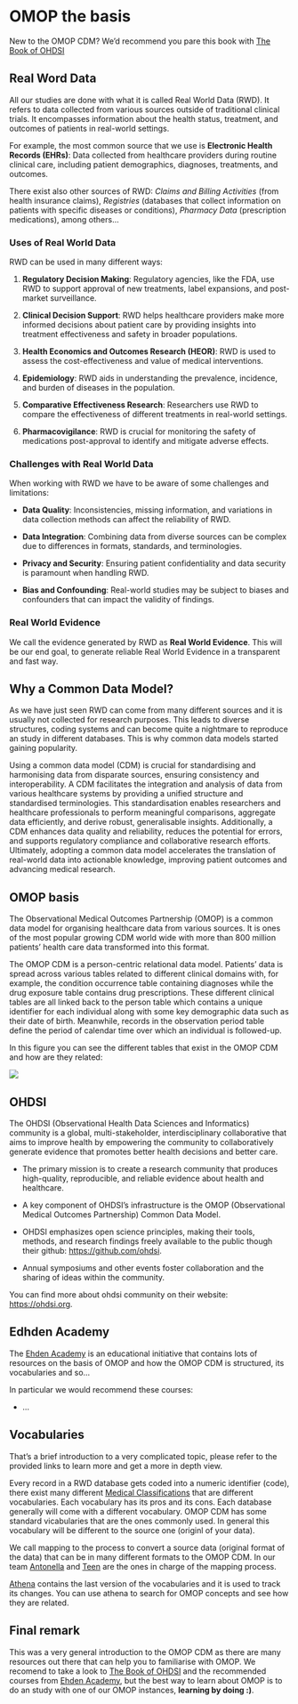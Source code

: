 # OMOP the basis {#sec-omop}

New to the OMOP CDM? We'd recommend you pare this book with [The Book of OHDSI](https://ohdsi.github.io/TheBookOfOhdsi/)

## Real Word Data

All our studies are done with what it is called Real World Data (RWD). It refers to data collected from various sources outside of traditional clinical trials. It encompasses information about the health status, treatment, and outcomes of patients in real-world settings.

For example, the most common source that we use is **Electronic Health Records (EHRs)**: Data collected from healthcare providers during routine clinical care, including patient demographics, diagnoses, treatments, and outcomes.

There exist also other sources of RWD: *Claims and Billing Activities* (from health insurance claims), *Registries* (databases that collect information on patients with specific diseases or conditions), *Pharmacy Data* (prescription medications), among others...

### Uses of Real World Data

RWD can be used in many different ways:

1.  **Regulatory Decision Making**: Regulatory agencies, like the FDA, use RWD to support approval of new treatments, label expansions, and post-market surveillance.

2.  **Clinical Decision Support**: RWD helps healthcare providers make more informed decisions about patient care by providing insights into treatment effectiveness and safety in broader populations.

3.  **Health Economics and Outcomes Research (HEOR)**: RWD is used to assess the cost-effectiveness and value of medical interventions.

4.  **Epidemiology**: RWD aids in understanding the prevalence, incidence, and burden of diseases in the population.

5.  **Comparative Effectiveness Research**: Researchers use RWD to compare the effectiveness of different treatments in real-world settings.

6.  **Pharmacovigilance**: RWD is crucial for monitoring the safety of medications post-approval to identify and mitigate adverse effects.

### Challenges with Real World Data

When working with RWD we have to be aware of some challenges and limitations:

- **Data Quality**: Inconsistencies, missing information, and variations in data collection methods can affect the reliability of RWD.

- **Data Integration**: Combining data from diverse sources can be complex due to differences in formats, standards, and terminologies.

- **Privacy and Security**: Ensuring patient confidentiality and data security is paramount when handling RWD.

- **Bias and Confounding**: Real-world studies may be subject to biases and confounders that can impact the validity of findings.

### Real World Evidence

We call the evidence generated by RWD as **Real World Evidence**. This will be our end goal, to generate reliable Real World Evidence in a transparent and fast way.

## Why a Common Data Model?

As we have just seen RWD can come from many different sources and it is usually not collected for research purposes. This leads to diverse structures, coding systems and can become quite a nightmare to reproduce an study in different databases. This is why common data models started gaining popularity.

Using a common data model (CDM) is crucial for standardising and harmonising data from disparate sources, ensuring consistency and interoperability. A CDM facilitates the integration and analysis of data from various healthcare systems by providing a unified structure and standardised terminologies. This standardisation enables researchers and healthcare professionals to perform meaningful comparisons, aggregate data efficiently, and derive robust, generalisable insights. Additionally, a CDM enhances data quality and reliability, reduces the potential for errors, and supports regulatory compliance and collaborative research efforts. Ultimately, adopting a common data model accelerates the translation of real-world data into actionable knowledge, improving patient outcomes and advancing medical research.

## OMOP basis

The Observational Medical Outcomes Partnership (OMOP) is a common data model for organising healthcare data from various sources. It is ones of the most popular growing CDM world wide with more than 800 million patients' health care data transformed into this format.

The OMOP CDM is a person-centric relational data model. Patients' data is spread across various tables related to different clinical domains with, for example, the condition occurrence table containing diagnoses while the drug exposure table contains drug prescriptions. These different clinical tables are all linked back to the person table which contains a unique identifier for each individual along with some key demographic data such as their date of birth. Meanwhile, records in the observation period table define the period of calendar time over which an individual is followed-up.

In this figure you can see the different tables that exist in the OMOP CDM and how are they related:

![](https://ohdsi.github.io/CommonDataModel/images/cdm54.png)

## OHDSI

The OHDSI (Observational Health Data Sciences and Informatics) community is a global, multi-stakeholder, interdisciplinary collaborative that aims to improve health by empowering the community to collaboratively generate evidence that promotes better health decisions and better care. 

- The primary mission is to create a research community that produces high-quality, reproducible, and reliable evidence about health and healthcare.

- A key component of OHDSI's infrastructure is the OMOP (Observational Medical Outcomes Partnership) Common Data Model.

- OHDSI emphasizes open science principles, making their tools, methods, and research findings freely available to the public though their github: <https://github.com/ohdsi>.

- Annual symposiums and other events foster collaboration and the sharing of ideas within the community.

You can find more about ohdsi community on their website: <https://ohdsi.org>.

## Edhden Academy

The [Ehden Academy](https://academy.ehden.eu) is an educational initiative that contains lots of resources on the basis of OMOP and how the OMOP CDM is structured, its vocabularies and so... 

In particular we would recommend these courses:

- ...

## Vocabularies

::: {.callout-warning}
That's a brief introduction to a very complicated topic, please refer to the provided links to learn more and get a more in depth view.
:::

Every record in a RWD database gets coded into a numeric identifier (code), there exist many different [Medical Classifications](https://en.wikipedia.org/wiki/Medical_classification) that are different vocabularies. Each vocabulary has its pros and its cons. Each database generally will come with a different vocabulary. OMOP CDM has some standard vicabularies that are the ones commonly used. In general this vocabulary will be different to the source one (originl of your data). 

We call mapping to the process to convert a source data (original format of the data) that can be in many different formats to the OMOP CDM. In our team [Antonella](https://www.ndorms.ox.ac.uk/team/antonella-delmestri) and [Teen](https://www.ndorms.ox.ac.uk/team/wai-yi-man) are the ones in charge of the mapping process.

[Athena](https://athena.ohdsi.org/) contains the last version of the vocabularies and it is used to track its changes. You can use athena to search for OMOP concepts and see how they are related.

## Final remark

This was a very general introduction to the OMOP CDM as there are many resources out there that can help you to familiarise with OMOP. We recomend to take a look to [The Book of OHDSI](https://ohdsi.github.io/TheBookOfOhdsi/) and the recommended courses from [Ehden Academy](https://academy.ehden.eu), but the best way to learn about OMOP is to do an study with one of our OMOP instances, **learning by doing :)**.
